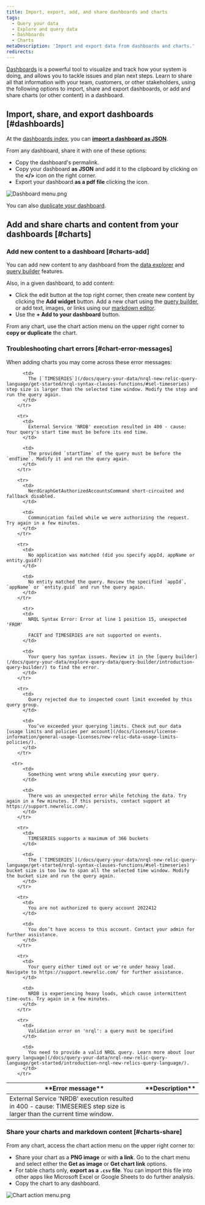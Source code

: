 ```yaml
---
title: Import, export, add, and share dashboards and charts
tags:
  - Query your data
  - Explore and query data
  - Dashboards
  - Charts
metaDescription: 'Import and export data from dashboards and charts.'
redirects:
---
```


[Dashboards](/docs/query-your-data/explore-query-data/dashboards/introduction-dashboards/) is a powerful tool to visualize and track how your system is doing, and allows you to tackle issues and plan next steps. Learn to share all that information with your team, customers, or other stakeholders, using the following options to import, share and export dashboards, or add and share charts (or other content) in a dashboard.


## Import, share, and export dashboards [#dashboards]

At the [dashboards index](/docs/query-your-data/explore-query-data/dashboards/introduction-dashboards/#get-started), you can **[import a dashboard as JSON](/docs/query-your-data/explore-query-data/dashboards/introduction-dashboards/#dashboards-import)**.

From any dashboard, share it with one of these options:

* Copy the dashboard's permalink.
* Copy your dashboard **as JSON** and add it to the clipboard by clicking on the **&lt;/&gt;** icon on the right corner.
* Export your dashboard **as a pdf file** clicking the <Icon name="fe-download"/> icon.

![Dashboard menu.png](./images/20210628_dashboard_menu.png "dashboard_menu.png")

You can also [duplicate your dashboard](/docs/query-your-data/explore-query-data/dashboards/introduction-dashboards/#dashboards-clone). 

## Add and share charts and content from your dashboards [#charts]

### Add new content to a dashboard [#charts-add]

You can add new content to any dashboard from the [data explorer](/docs/query-your-data/explore-query-data/data-explorer/introduction-data-explorer) and [query builder](/docs/introduction-chart-builder) features.

Also, in a given dashboard, to add content:
* Click the edit <Icon name="fe-edit-2"/> button at the top right corner, then create new content by clicking the **Add widget** button. Add a new chart using the [query builder](/docs/chart-builder/use-chart-builder/get-started/introduction-chart-builder), or add text, images, or links using our [markdown editor](#markdown).
* Use the **+ Add to your dashboard** button.

From any chart, use the chart action menu on the upper right corner to **copy or duplicate** the chart.

### Troubleshooting chart errors [#chart-error-messages]

When adding charts you may come across these error messages:

<table>
  <thead>
      <tr>
        <th style={{ width: "400px" }}>
           **Error message**
        </th>
        <th style={{ width: "400px" }}>
            **Description**
        </th>
      </tr>
  </thead>
  <tbody>
        <tr>
          <td>
            External Service 'NRDB' execution resulted in 400 - cause: TIMESERIES step size is larger than the current time window.
          </td>

          <td>
            The [`TIMESERIES`](/docs/query-your-data/nrql-new-relic-query-language/get-started/nrql-syntax-clauses-functions/#sel-timeseries) step size is larger than the selected time window. Modify the step and run the query again.
          </td>
        </tr>

        <tr>
          <td>
            External Service 'NRDB' execution resulted in 400 - cause: Your query's start time must be before its end time.
          </td>

          <td>
            The provided `startTime` of the query must be before the `endTime`. Modify it and run the query again.
          </td>
        </tr>

        <tr>
          <td>
            NerdGraphGetAuthorizedAccountsCommand short-circuited and fallback disabled.
          </td>

          <td>
            Communication failed while we were authorizing the request. Try again in a few minutes.
          </td>
        </tr>

        <tr>
          <td>
            No application was matched (did you specify appId, appName or entity.guid?)
          </td>

          <td>
            No entity matched the query. Review the specified `appId`, `appName` or `entity.guid` and run the query again. 
          </td>
        </tr>
  
          <tr>
          <td>
            NRQL Syntax Error: Error at line 1 position 15, unexpected 'FROM'

            FACET and TIMESERIES are not supported on events.
          </td>

          <td>
            Your query has syntax issues. Review it in the [query builder](/docs/query-your-data/explore-query-data/query-builder/introduction-query-builder/) to find the error.
          </td>
        </tr>

        <tr>
          <td>
            Query rejected due to inspected count limit exceeded by this query group.
          </td>
  
          <td>
            You’ve exceeded your querying limits. Check out our data [usage limits and policies per account](/docs/licenses/license-information/general-usage-licenses/new-relic-data-usage-limits-policies/).
          </td>
        </tr>

      <tr>
          <td>
            Something went wrong while executing your query.
          </td>

          <td>
            There was an unexpected error while fetching the data. Try again in a few minutes. If this persists, contact support at https://support.newrelic.com/.
          </td>
        </tr>

        <tr>
          <td>
            TIMESERIES supports a maximum of 366 buckets
          </td>
  
          <td>
            The [`TIMESERIES`](/docs/query-your-data/nrql-new-relic-query-language/get-started/nrql-syntax-clauses-functions/#sel-timeseries) bucket size is too low to span all the selected time window. Modify the bucket size and run the query again.
          </td>
        </tr>

        <tr>
          <td>
            You are not authorized to query account 2022412
          </td>

          <td>
            You don’t have access to this account. Contact your admin for further assistance.
          </td>
        </tr>

        <tr>
          <td>
            Your query either timed out or we're under heavy load. Navigate to https://support.newrelic.com/ for further assistance.
          </td>

          <td>
            NRDB is experiencing heavy loads, which cause intermittent time-outs. Try again in a few minutes.
          </td>
        </tr>

        <tr>
          <td>
            Validation error on 'nrql': a query must be specified
          </td>

          <td>
            You need to provide a valid NRQL query. Learn more about [our query language](/docs/query-your-data/nrql-new-relic-query-language/get-started/introduction-nrql-new-relics-query-language/).
          </td>
        </tr>

  </tbody>
</table>

### Share your charts and markdown content [#charts-share]

From any chart, access the chart action menu on the upper right corner to:

* Share your chart as a **PNG image** or with **a link**. Go to the chart menu and select either the **Get as image** or **Get chart link** options.
* For table charts only, **export as a `.csv` file**. You can import this file into other apps like Microsoft Excel or Google Sheets to do further analysis. 
* Copy the chart to any dashboard.

![Chart action menu.png](./images/20210628_chart_menu.png "chart_action_menu.png")


